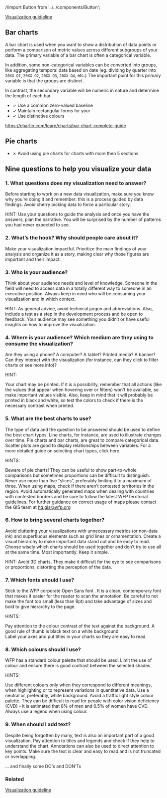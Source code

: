 //import Button from '../../components/Button';

<Meta
  title="Documentation/Charts"
  subTitle="How to use the UI Kit"
  id="core-layout-mdx"
/>

[Visualization guidieline](https://brand.manuals.wfp.org/en/data-visualization-guidance/)

## Bar charts

<Canvas>
  <Story name="MixBarChartChart" parameters={{ layout: 'centered' }}>
    <MixBarChartChart />
  </Story>
</Canvas>

A bar chart is used when you want to show a distribution of data points or perform a comparison of metric values across different subgroups of your data.
The primary variable of a bar chart is often a categorical variable.

In addition, some non-categorical variables can be converted into groups, like aggregating temporal data based on date (eg. dividing by quarter into `20XX-Q1`, `20XX-Q2`, `20XX-Q3`, `20XX-Q4`, etc.) The important point for this primary variable is that the groups are distinct.

In contrast, the secondary variable will be numeric in nature and determine the length of each bar.

- ✓ Use a common zero-valued baseline
- ✓ Maintain rectangular forms for your
- ✓ Use distinctive colours

https://chartio.com/learn/charts/bar-chart-complete-guide

## Pie charts

<Canvas>
  <Story name="PieChartExample" parameters={{ layout: 'centered' }}>
    <PieChartExample />
  </Story>
</Canvas>

- ✗ Avoid using pie charts for charts with more then 5 sections

## Nine questions to help you visualize your data

### 1. What questions does my visualization need to answer?

Before starting to work on a new data visualization, make sure you know why you’re doing it and remember: this is a process guided by data findings. Avoid cherry picking data to force a particular story.

HINT: Use your questions to guide the analysis and once you have the answers, plan the narrative. You will be surprised by the number of patterns you had never expected to see.

### 2. What’s the hook? Why should people care about it?

Make your visualization impactful. Prioritize the main findings of your analysis and organize it as a story, making clear why those figures are important and their impact.

### 3. Who is your audience?

Think about your audience needs and level of knowledge. Someone in the field will need to access data in a totally different way to someone in an executive position. Always keep in mind who will be consuming your visualization and in which context.

HINT: As general advice, avoid technical jargon and abbreviations. Also, include a test as a step in the development process and be open to feedback. Your audience may see something you didn’t or have useful insights on how to improve the visualization.

### 4. Where is your audience? Which medium are they using to consume the visualization?

Are they using a phone? A computer? A tablet? Printed media? A banner? Can they interact with the visualization (for instance, can they click to filter charts or see more info)?

HINT:

Your chart may be printed. If it is a possibility, remember that all actions (like the values that appear when hovering over or filters) won't be available, so make important values visible. Also, keep in mind that it will probably be printed in black and white, so test the colors to check if there is the necessary contrast when printed.

### 5. What are the best charts to use?

The type of data and the question to be answered should be used to define the best chart types. Line charts, for instance, are used to illustrate changes over time. Pie charts and bar charts, are great to compare categorical data. Scatter plots are good to display relationships between variables. For a more detailed guide on selecting chart types, click here.

HINTS:

Beware of pie charts! They can be useful to show part-to-whole comparisons but sometimes proportions can be difficult to distinguish. Never use more than five “slices”, preferably limiting it to a maximum of three.
When using maps, check if there aren’t contested territories in the region. Avoid automatically generated maps when dealing with countries with contested borders and be sure to follow the latest WFP territorial guidelines. For further guidance on correct usage of maps please contact the GIS team at hq.gis@wfp.org

### 6. How to bring several charts together?

Avoid cluttering your visualizations with unnecessary metrics (or non-data ink) and superfluous elements such as grid lines or ornamentation. Create a visual hierarchy to make important data stand out and be easy to read. Choose wisely which charts should be used together and don’t try to use all at the same time. Most importantly: Keep it simple.

HINT: Avoid 3D charts. They make it difficult for the eye to see comparisons or proportions, distorting the perception of the data.

### 7. Which fonts should I use?

Stick to the WFP corporate Open Sans font . It is a clean, contemporary font that makes it easier for the reader to scan the annotation. Be careful to not make the font too small (less than 8pt) and take advantage of sizes and bold to give hierarchy to the page.

HINTS:

Pay attention to the colour contrast of the text against the background. A good rule of thumb is black text on a white background  
Label your axes and put titles in your charts so they are easy to read.

### 8. Which colours should I use?

WFP has a standard colour palette that should be used. Limit the use of colour and ensure there is good contrast between the selected shades.

HINTS:

Use different colours only when they correspond to different meanings, when highlighting or to represent variations in quantitative data.
Use a neutral or, preferably, white background.
Avoid a traffic light style colour palette. They can be difficult to read for people with color vision deficiency (CVD) - it is estimated that 8% of men and 0.5% of women have CVD.
Always use a legend when using colour.

### 9. When should I add text?

Despite being forgotten by many, text is also an important part of a good visualization. Pay attention to titles and legends and check if they help to understand the chart. Annotations can also be used to direct attention to key points. Make sure the text is clear and easy to read and is not truncated or overlapping.

... and finally some DO's and DON'Ts

### Related

[Visualization guideline](https://brand.manuals.wfp.org/en/data-visualization-guidance/)
